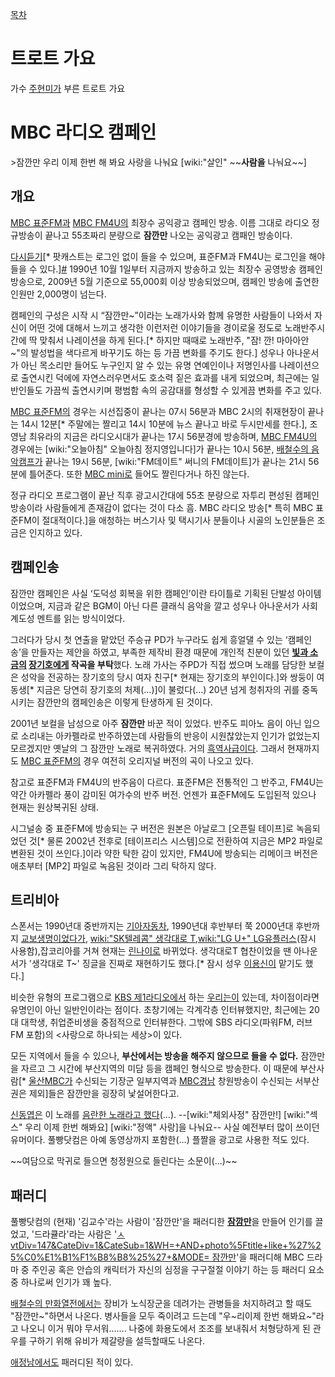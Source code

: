 [[목차]]

= 트로트 가요 =
가수 [[주현미]]가 부른 트로트 가요

= MBC 라디오 캠페인 =
>잠깐만 우리 이제 한번 해 봐요 사랑을 나눠요
[wiki:"살인" ~~'''사람을''' 나눠요~~]

== 개요 ==
[[MBC 표준FM]]과 [[MBC FM4U]]의 최장수 공익광고 캠페인 방송. 이름 그대로 라디오 정규방송이 끝나고 55초짜리 분량으로 '''잠깐만''' 나오는 공익광고 캠패인 방송이다.
 
[http://www.imbc.com/broad/radio/moment/index.html 다시듣기][* 팟캐스트는 로그인 없이 들을 수 있으며, 표준FM과 FM4U는 로그인을 해야 들을 수 있다.][http://kostat.go.kr/media/mbc_radio_one.wav #] 1990년 10월 1일부터 지금까지 방송하고 있는 최장수 공영방송 캠페인 방송으로, 2009년 5월 기준으로 55,000회 이상 방송되었으며, 캠페인 방송에 출연한 인원만 2,000명이 넘는다.

캠페인의 구성은 시작 시 “잠깐만~”이라는 노래가사와 함께 유명한 사람들이 나와서 자신이 어떤 것에 대해서 느끼고 생각한 이런저런 이야기들을 경이로울 정도로 노래반주시간에 딱 맞춰서 나레이션을 하게 된다.[* 하지만 때때로 노래반주, "잠! 깐! 마아아안~"의 발성법을 색다르게 바꾸기도 하는 등 가끔 변화를 주기도 한다.] 성우나 아나운서가 아닌 목소리만 들어도 누구인지 알 수 있는 유명 연예인이나 저명인사를 나레이션으로 출연시킨 덕에에 자연스러우면서도 호소력 짙은 효과를 내게 되었으며, 최근에는 일반인들도 가끔씩 출연시키며 평범함 속의 공감대를 형성할 수 있게끔 변화를 주고 있다.

[[MBC 표준FM]]의 경우는 시선집중이 끝나는 07시 56분과 MBC 2시의 취재현장이 끝나는 14시 12분[* 주말에는 짤리고 14시 10분에 뉴스 끝나고 바로 두시만세를 한다.], 조영남 최유라의 지금은 라디오시대가 끝나는 17시 56분경에 방송하며, [[MBC FM4U]]의 경우에는 [wiki:"오늘아침" 오늘아침 정지영입니다]가 끝나는 10시 56분, [[배철수의 음악캠프]]가 끝나는 19시 56분, [wiki:"FM데이트" 써니의 FM데이트]가 끝나는 21시 56분에 틀어준다. 또한 [[MBC mini]]로 들어도 짤린다거나 하진 않는다.

정규 라디오 프로그램이 끝난 직후 광고시간대에 55초 분량으로 자투리 편성된 캠페인 방송이라 사람들에게 존재감이 없다는 것이 다소 흠. MBC 라디오 방송[* 특히 MBC 표준FM이 절대적이다.]을 애청하는 버스기사 및 택시기사 분들이나 시골의 노인분들은 조금은 인지하고 있다.

== 캠페인송 ==
잠깐만 캠페인은 사실 ‘도덕성 회복을 위한 캠페인’이란 타이틀로 기획된 단발성 아이템이었으며, 지금과 같은 BGM이 아닌 다른 클래식 음악을 깔고 성우나 아나운서가 사회 계도성 멘트를 읽는 방식이었다. 

그러다가 당시 첫 연출을 맡았던 주승규 PD가 누구라도 쉽게 흥얼댈 수 있는 ‘캠페인송’을 만들자는 제안을 하였고, 부족한 제작비 환경 때문에 개인적 친분이 있던 '''[[빛과 소금]]의 [[장기호]]에게 작곡을 부탁'''했다. 노래 가사는 주PD가 직접 썼으며 노래를 담당한 보컬은 성악을 전공하는 장기호의 당시 여자 친구[* 현재는 장기호의 부인이다.]와 쌍둥이 여동생[* 지금은 당연히 장기호의 처제(...)]이 불렀다(...) 20년 넘게 청취자의 귀를 중독시키는 잠깐만의 캠페인송은 이렇게 탄생하게 된 것이다. 

2001년 보컬을 남성으로 아주 '''잠깐만''' 바꾼 적이 있었다. 반주도 피아노 음이 아닌 입으로 소리내는 아카펠라로 반주하였는데 사람들의 반응이 시원찮았는지 인기가 없었는지 모르겠지만 옛날의 그 잠깐만 노래로 복귀하였다. 거의 [[흑역사]]급이다. 그래서 현재까지도 [[MBC 표준FM]]의 경우 여전히 오리지널 버전의 곡이 나오고 있다.

참고로 표준FM과 FM4U의 반주음이 다르다. 표준FM은 전통적인 그 반주고, FM4U는 약간 아카펠라 풍이 감미된 여가수의 반주 버전. 언젠가 표준FM에도 도입된적 있으나 현재는 원상복귀된 상태.

시그널송 중 표준FM에 방송되는 구 버전은 원본은 아날로그 [오픈릴 테이프]로 녹음되었던 것[* 물론 2002년 전후로 [테이프리스 시스템]으로 전환하여 지금은 MP2 파일로 변환된 것이 쓰인다.]이라 약한 탁한 감이 있지만, FM4U에 방송되는 리메이크 버전은 애초부터 [MP2] 파일로 녹음된 것이라 그리 탁하지 않다.

== 트리비아 ==
스폰서는 1990년대 중반까지는 [[기아자동차]], 1990년대 후반부터 쭉 2000년대 후반까지 [[교보생명]]이었다가, [[wiki:"SK텔레콤" 생각대로 T]],[[wiki:"LG U+" LG유플러스]](잠시 사용함),잡코리아를 거쳐 현재는 [[린나이]]로 바뀌었다. 생각대로T 협찬이었을 땐 아나운서가 '생각대로 T~' 징글을 진짜로 재현하기도 했다.[* 잠시 성우 [[이용신]]이 맡기도 했다.]

비슷한 유형의 프로그램으로 [[KBS 제1라디오]]에서 하는 [[우리는]]이 있는데, 차이점이라면 유명인이 아닌 일반인이라는 점이다. 초창기에는 각계각층 인터뷰했지만, 최근에는 20대 대학생, 취업준비생을 중점적으로 인터뷰한다. 그밖에 SBS 라디오(파워FM, 러브FM 포함)의 <사랑으로 하나되는 세상>이 있다.

모든 지역에서 들을 수 있으나, '''부산에서는 방송을 해주지 않으므로 들을 수 없다.''' 잠깐만을 자르고 그 시간에 부산지역의 미담 등을 캠페인 형식으로 방송한다. 이 때문에 부산사람[* [[울산MBC]]가 수신되는 기장군 일부지역과 [[MBC경남]] 창원방송이 수신되는 서부산권은 제외]들은 잠깐만을 굉장히 낯설어한다고. 

[[신동엽]]은 이 노래를 [http://news.naver.com/main/read.nhn?mode=LSD&mid=sec&oid=117&aid=0002398058&sid1=001 음란한 노래라고 했다](…). --[wiki:"체외사정" 잠깐만!] [wiki:"섹스" 우리 이제 한번 해봐요] [wiki:"정액" 사랑]을 나눠요-- 사실 예전부터 많이 쓰이던 유머이다. 풀빵닷컴은 아예 동영상까지 포함한(…) 플짤을 광고로 사용한 적도 있다.

~~여담으로 막귀로 들으면 청정원으로 들린다는 소문이(...)~~

== 패러디 ==
풀빵닷컴의 (현재) '김교수'라는 사람이 '잠깐만'을 패러디한 '''[http://series.pullbbang.com/list.pull?AM=L&pb1_code=2&pb2_code=8&pb3_code=44&page=1 잠깜만]'''을 만들어 인기를 끌었고, '드라큘라'라는 사람은 '[http://mmsmo.imbc.com/BbsList.asp?E ㅅvtDiv=147&CateDiv=1&CateSub=1&WH=+AND+photo%5Ftitle+like+%27%25%C0%E1%B1%F1%B8%B8%25%27+&MODE= 잠깐만]'을 패러디해 MBC 드라마 중 주인공 혹은 안습의 캐릭터가 자신의 심정을 구구절절 이야기 하는 등 패러디 요소 중 하나로써 인기가 꽤 높다.

[[배철수의 만화열전]]에서는 장비가 노식장군을 데려가는 관병들을 처지하려고 할 때도 "잠깐만~"하면서 나온다. 병사들을 모두 죽이려고 드는데 "우~리이제 한번 해봐요~"라고 나오니 이거 뭐야 무서워……. 나중에 화용도에서 조조를 보내줘서 처형당하게 된 관우를 구하기 위해 유비가 제갈량을 설득할때도 나온다.

[[애정남]]에서도 패러디된 적이 있다.
